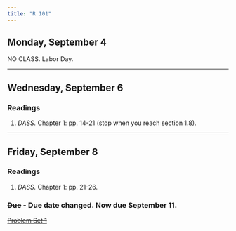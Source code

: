 ```yaml
---
title: "R 101"
---
```


[//]: <> (Need to write intro)

## Monday, September 4

NO CLASS. Labor Day.


---

## Wednesday, September 6

### Readings 

1. *DASS.* Chapter 1: pp. 14-21 (stop when you reach section 1.8).



---


## Friday, September 8

### Readings

1. *DASS.* Chapter 1: pp. 21-26.

### <s>Due</s> - Due date changed. Now due September 11.

<s>[Problem Set 1](/assignment/pset1.qmd)</s>
 
